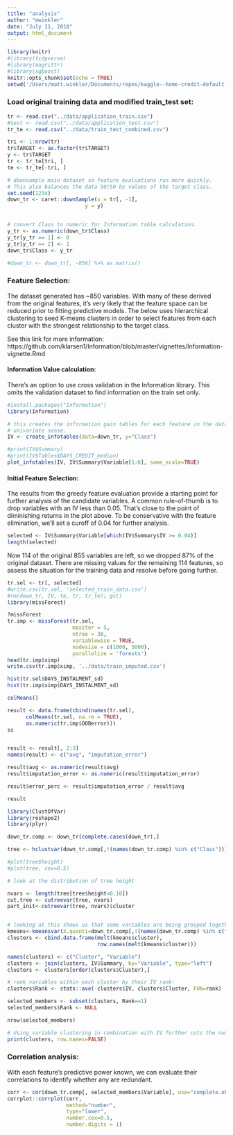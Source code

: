 ```yaml
---
title: "analysis"
author: "mwinkler"
date: "July 11, 2018"
output: html_document
---
```


```r
library(knitr)
#library(tidyverse)
#library(magrittr)
#library(xgboost)
knitr::opts_chunk$set(echo = TRUE)
setwd('/Users/matt.winkler/Documents/repos/kaggle--home-credit-default-risk/mw')
```


### Load original training data and modified train_test set:
```r
tr <- read.csv("../data/application_train.csv")
#test <- read.csv("../data/application_test.csv")
tr_te <- read.csv("../data/train_test_combined.csv")
```

```r
tri <- 1:nrow(tr)
tr$TARGET <- as.factor(tr$TARGET)
y <- tr$TARGET
tr <- tr_te[tri, ]
te <- tr_te[-tri, ]

# downsample main dataset so feature evaluations run more quickly.  
# This also balances the data 50/50 by values of the target class.
set.seed(1234)
down_tr <- caret::downSample(x = tr[, -1],
                         y = y)


# convert Class to numeric for Information table calculation.
y_tr <- as.numeric(down_tr$Class)
y_tr[y_tr == 1] <- 0
y_tr[y_tr == 2] <- 1
down_tr$Class <- y_tr

#down_tr <- down_tr[, -856] %>% as.matrix()
```

### Feature Selection:

The dataset generated has ~850 variables. With many of these derived from the original features, it's very likely that the feature space can be reduced prior to fitting predictive models. The below uses hierarchical clustering to seed K-means clusters in order to select features from each cluster with the strongest relationship to the target class.

See this link for more information: https://github.com/klarsen1/Information/blob/master/vignettes/Information-vignette.Rmd

#### Information Value calculation:

There's an option to use cross validation in the Information library. This omits the validation dataset to find information on the train set only.

```r
#install.packages("Information")
library(Information)

# this creates the information gain tables for each feature in the dataset in a
# univariate sense.
IV <- create_infotables(data=down_tr, y="Class")

#print(IV$Summary)
#print(IV$Tables$DAYS_CREDIT_median)
plot_infotables(IV, IV$Summary$Variable[1:6], same_scale=TRUE)
```

#### Initial Feature Selection:

The results from the greedy feature evaluation provide a starting point for further analysis of the candidate variables. A common rule-of-thumb is to drop variables with an IV less than 0.05. That's close to the point of diminishing returns in the plot above. To be conservative with the feature elimination, we'll set a curoff of 0.04 for further analysis.


```r
selected <- IV$Summary$Variable[which(IV$Summary$IV >= 0.04)]
length(selected)
```

Now 114 of the original 855 variables are left, so we dropped 87% of the original dataset. There are missing values for the remaining 114 features, so assess the situation for the training data and resolve before going further.

```r
tr.sel <- tr[, selected]
#write.csv(tr.sel, 'selected_train_data.csv')
#rm(down_tr, IV, te, tr, tr_te); gc()
library(missForest)

?missForest
tr.imp <- missForest(tr.sel, 
                     maxiter = 5,
                     ntree = 30,
                     variablewise = TRUE,
                     nodesize = c(1000, 5000),
                     parallelize = 'forests')
head(tr.imp$ximp)
write.csv(tr.imp$ximp, '../data/train_imputed.csv')

hist(tr.sel$DAYS_INSTALMENT_sd)
hist(tr.imp$ximp$DAYS_INSTALMENT_sd)

colMeans()

result <- data.frame(cbind(names(tr.sel),
      colMeans(tr.sel, na.rm = TRUE),
      as.numeric(tr.imp$OOBerror)))
ss


result <- result[, 2:3]
names(result) <- c("avg", "imputation_error")

result$avg <- as.numeric(result$avg)
result$imputation_error <- as.numeric(result$imputation_error)

result$error_perc <- result$imputation_error / result$avg

result

```

```r
library(ClustOfVar)
library(reshape2)
library(plyr)

down_tr.comp <- down_tr[complete.cases(down_tr),]

tree <- hclustvar(down_tr.comp[,!(names(down_tr.comp) %in% c("Class"))])

#plot(tree$height)
#plot(tree, cex=0.5)

# look at the distribution of tree height

nvars <- length(tree[tree$height<0.10])
cut.tree <- cutreevar(tree, nvars)
part_init<-cutreevar(tree, nvars)$cluster


# looking at this shows us that some variables are being grouped together based on their high correlations:
kmeans<-kmeansvar(X.quanti=down_tr.comp[,!(names(down_tr.comp) %in% c("Class"))],init=part_init)
clusters <- cbind.data.frame(melt(kmeans$cluster), 
                             row.names(melt(kmeans$cluster)))

names(clusters) <- c("Cluster", "Variable")
clusters <- join(clusters, IV$Summary, by="Variable", type="left")
clusters <- clusters[order(clusters$Cluster),]

# rank variables within each cluster by their IV rank:
clusters$Rank <- stats::ave(-clusters$IV, clusters$Cluster, FUN=rank)

selected_members <- subset(clusters, Rank==1)
selected_members$Rank <- NULL

nrow(selected_members)

# Using variable clustering in combination with IV further cuts the number of variables from 114 to 70
print(clusters, row.names=FALSE)
```


### Correlation analysis:

With each feature's predictive power known, we can evaluate their correlations to identify whether any are redundant.

```r

corr <- cor(down_tr.comp[, selected_members$Variable], use="complete.obs")
corrplot::corrplot(corr, 
                   method="number", 
                   type="lower", 
                   number.cex=0.5,
                   number.digits = 1)
```


